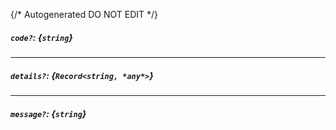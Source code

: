 {/* Autogenerated DO NOT EDIT  */}
##### `code?`: *{`string`}*

---
##### `details?`: *{`Record<string, *any*>`}*

---
##### `message?`: *{`string`}*


